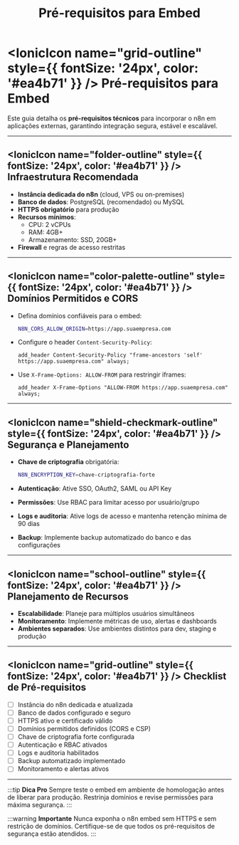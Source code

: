 ﻿---
sidebar_position: 1
title: Pré-requisitos para Embed
description: Requisitos técnicos e preparação para incorporar n8n em aplicações
keywords: [n8n, embed, pré-requisitos, integração, aplicação, iframe, CORS, segurança]
---


# <IonicIcon name="grid-outline" style={{ fontSize: '24px', color: '#ea4b71' }} /> Pré-requisitos para Embed

Este guia detalha os **pré-requisitos técnicos** para incorporar o n8n em aplicações externas, garantindo integração segura, estável e escalável.

---

## <IonicIcon name="folder-outline" style={{ fontSize: '24px', color: '#ea4b71' }} /> Infraestrutura Recomendada

- **Instância dedicada do n8n** (cloud, VPS ou on-premises)
- **Banco de dados**: PostgreSQL (recomendado) ou MySQL
- **HTTPS obrigatório** para produção
- **Recursos mínimos**:
  - CPU: 2 vCPUs
  - RAM: 4GB+
  - Armazenamento: SSD, 20GB+
- **Firewall** e regras de acesso restritas

---

## <IonicIcon name="color-palette-outline" style={{ fontSize: '24px', color: '#ea4b71' }} /> Domínios Permitidos e CORS

- Defina domínios confiáveis para o embed:

  ```bash
  N8N_CORS_ALLOW_ORIGIN=https://app.suaempresa.com
  ```

- Configure o header `Content-Security-Policy`:

  ```nginx
  add_header Content-Security-Policy "frame-ancestors 'self' https://app.suaempresa.com" always;
  ```

- Use `X-Frame-Options: ALLOW-FROM` para restringir iframes:

  ```nginx
  add_header X-Frame-Options "ALLOW-FROM https://app.suaempresa.com" always;
  ```

---

## <IonicIcon name="shield-checkmark-outline" style={{ fontSize: '24px', color: '#ea4b71' }} /> Segurança e Planejamento

- **Chave de criptografia** obrigatória:

  ```bash
  N8N_ENCRYPTION_KEY=chave-criptografia-forte
  ```

- **Autenticação**: Ative SSO, OAuth2, SAML ou API Key
- **Permissões**: Use RBAC para limitar acesso por usuário/grupo
- **Logs e auditoria**: Ative logs de acesso e mantenha retenção mínima de 90 dias
- **Backup**: Implemente backup automatizado do banco e das configurações

---

## <IonicIcon name="school-outline" style={{ fontSize: '24px', color: '#ea4b71' }} /> Planejamento de Recursos

- **Escalabilidade**: Planeje para múltiplos usuários simultâneos
- **Monitoramento**: Implemente métricas de uso, alertas e dashboards
- **Ambientes separados**: Use ambientes distintos para dev, staging e produção

---

## <IonicIcon name="grid-outline" style={{ fontSize: '24px', color: '#ea4b71' }} /> Checklist de Pré-requisitos

- [ ] Instância do n8n dedicada e atualizada
- [ ] Banco de dados configurado e seguro
- [ ] HTTPS ativo e certificado válido
- [ ] Domínios permitidos definidos (CORS e CSP)
- [ ] Chave de criptografia forte configurada
- [ ] Autenticação e RBAC ativados
- [ ] Logs e auditoria habilitados
- [ ] Backup automatizado implementado
- [ ] Monitoramento e alertas ativos

---

:::tip **Dica Pro**
Sempre teste o embed em ambiente de homologação antes de liberar para produção. Restrinja domínios e revise permissões para máxima segurança.
:::

:::warning **Importante**
Nunca exponha o n8n embed sem HTTPS e sem restrição de domínios. Certifique-se de que todos os pré-requisitos de segurança estão atendidos.
:::

